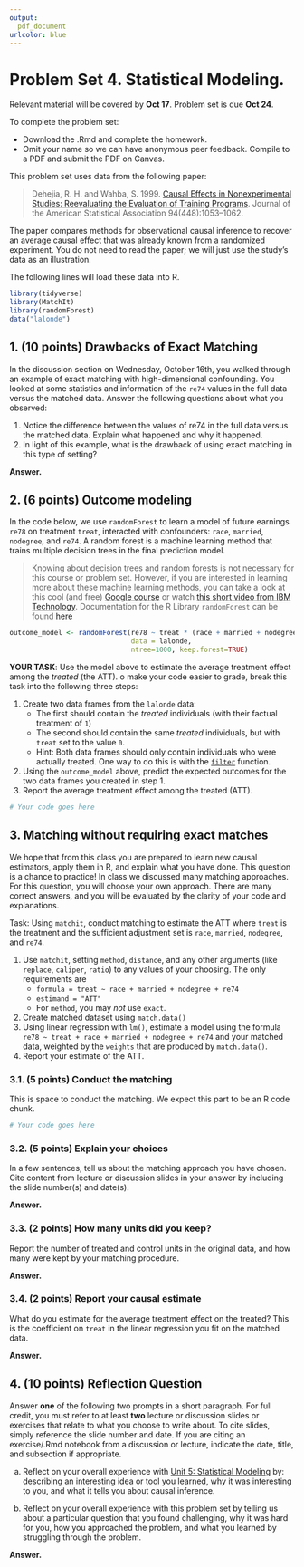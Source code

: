 ```yaml
---
output:
  pdf_document
urlcolor: blue
---
```


# Problem Set 4. Statistical Modeling.

Relevant material will be covered by **Oct 17**. Problem set is due **Oct 24**.

To complete the problem set:

- Download the .Rmd and complete the homework. 
- Omit your name so we can have anonymous peer feedback. Compile to a PDF and submit the PDF on Canvas.

This problem set uses data from the following paper:

> Dehejia, R. H. and Wahba, S. 1999. [Causal Effects in Nonexperimental Studies: Reevaluating the Evaluation of Training Programs](https://www-jstor-org.proxy.library.cornell.edu/stable/2669919?). Journal of the American Statistical Association 94(448):1053--1062.

The paper compares methods for observational causal inference to recover an average causal effect that was already known from a randomized experiment. You do not need to read the paper; we will just use the study's data as an illustration.

The following lines will load these data into R.

```r
library(tidyverse)
library(MatchIt)
library(randomForest)
data("lalonde")
```

## 1. (10 points) Drawbacks of Exact Matching

In the discussion section on Wednesday, October 16th, you walked through an example of exact matching with high-dimensional confounding. You looked at some statistics and information of the `re74` values in the full data versus the matched data. Answer the following questions about what you observed:

1. Notice the difference between the values of re74 in the full data versus the matched data. Explain what happened and why it happened. 
2. In light of this example, what is the drawback of using exact matching in this type of setting?

**Answer.**

## 2. (6 points) Outcome modeling

In the code below, we use `randomForest` to learn a model of future earnings `re78` on treatment `treat`, interacted with confounders: `race`, `married`, `nodegree`, and `re74`. A random forest is a machine learning method that trains multiple decision trees in the final prediction model. 

> Knowing about decision trees and random forests is not necessary for this course or problem set. However, if you are interested in learning more about these machine learning methods, you can take a look at this cool (and free) [Google course](https://developers.google.com/machine-learning/decision-forests/decision-trees) or watch [this short video from IBM Technology](https://youtu.be/gkXX4h3qYm4?si=2aa3T-D91wh4BZcQ). 
> Documentation for the R Library `randomForest` can be found [here](https://cran.r-project.org/web/packages/randomForest/randomForest.pdf)


```r
outcome_model <- randomForest(re78 ~ treat * (race + married + nodegree + re74), 
                              data = lalonde, 
                              ntree=1000, keep.forest=TRUE)
```

**YOUR TASK**: Use the model above to estimate the average treatment effect among the *treated* (the ATT). o make your code easier to grade, break this task into the following three steps:

1. Create two data frames from the `lalonde` data:
     - The first should contain the *treated* individuals (with their factual treatment of `1`)
     - The second should contain the same *treated* individuals, but with `treat` set to the value `0`.
     - Hint: Both data frames should only contain individuals who were actually treated. One way to do this is with the [`filter`](https://dplyr.tidyverse.org/reference/filter.html) function.
2. Using the `outcome_model` above, predict the expected outcomes for the two data frames you created in step 1.
3. Report the average treatment effect among the treated (ATT).

\textbf{Answer.}

```r
# Your code goes here
```


## 3. Matching without requiring exact matches

We hope that from this class you are prepared to learn new causal estimators, apply them in R, and explain what you have done. This question is a chance to practice! In class we discussed many matching approaches. For this question, you will choose your own approach. There are many correct answers, and you will be evaluated by the clarity of your code and explanations.

Task: Using `matchit`, conduct matching to estimate the ATT where `treat` is the treatment and the sufficient adjustment set is `race`, `married`, `nodegree`, and `re74`.

1. Use `matchit`, setting `method`, `distance`, and any other arguments (like `replace`, `caliper`, `ratio`) to any values of your choosing. The only requirements are
     * `formula = treat ~ race + married + nodegree + re74`
     * `estimand = "ATT"`
     * For `method`, you may *not* use `exact`.
2. Create matched dataset using `match.data()`
3. Using linear regression with `lm()`, estimate a model using the formula `re78 ~ treat + race + married + nodegree + re74` and your matched data, weighted by the `weights` that are produced by `match.data()`.
4. Report your estimate of the ATT.

### 3.1. (5 points) Conduct the matching

This is space to conduct the matching. We expect this part to be an R code chunk.

```r
# Your code goes here
```



### 3.2. (5 points) Explain your choices

In a few sentences, tell us about the matching approach you have chosen. Cite content from lecture or discussion slides in your answer by including the slide number(s) and date(s). 

**Answer.**

### 3.3. (2 points) How many units did you keep?

Report the number of treated and control units in the original data, and how many were kept by your matching procedure.

**Answer.**

### 3.4. (2 points) Report your causal estimate

What do you estimate for the average treatment effect on the treated? This is the coefficient on `treat` in the linear regression you fit on the matched data.

**Answer.**


## 4. (10 points) Reflection Question
Answer **one** of the following two prompts in a short paragraph. For full credit, you must refer to at least **two** lecture or discussion slides or exercises that relate to what you choose to write about. To cite slides, simply reference the slide number and date. If you are citing an exercise/.Rmd notebook from a discussion or lecture, indicate the date, title, and subsection if appropriate.

a. Reflect on your overall experience with [Unit 5: Statistical Modeling](https://causal3900.github.io/statistical-modeling.html) by: describing an interesting idea or tool you learned, why it was interesting to you, and what it tells you about causal inference. 

b. Reflect on your overall experience with this problem set by telling us about a particular question that you found challenging, why it was hard for you, how you approached the problem, and what you learned by struggling through the problem.

**Answer.**

